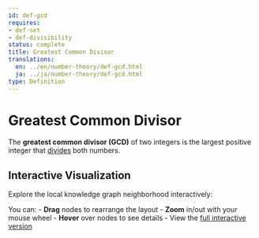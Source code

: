 ```yaml
---
id: def-gcd
requires:
- def-set
- def-divisibility
status: complete
title: Greatest Common Divisor
translations:
  en: ../en/number-theory/def-gcd.html
  ja: ../ja/number-theory/def-gcd.html
type: Definition
---
```


# Greatest Common Divisor {#def-gcd}

The **greatest common divisor (GCD)** of two integers is the largest positive integer that [divides](def-divisibility.qmd) both numbers.

## Interactive Visualization

Explore the local knowledge graph neighborhood interactively:

::: {.graph-viz data-id="def-gcd" data-width="700" data-height="500"}
:::

You can:
- **Drag** nodes to rearrange the layout
- **Zoom** in/out with your mouse wheel
- **Hover** over nodes to see details
- View the [full interactive version](../../output/interactive/en/def-gcd.html){target="_blank"}
